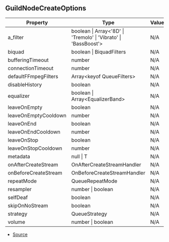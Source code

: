 ## GuildNodeCreateOptions


| Property | Type | Value | Description |
| ----------- | ----------- | ----------- | ----------- |
| a_filter | boolean \| Array\<'8D' \| 'Tremolo' \| 'Vibrato' \| 'BassBoost'> | N/A | - |
| biquad | boolean \| BiquadFilters | N/A | - |
| bufferingTimeout | number | N/A | - |
| connectionTimeout | number | N/A | - |
| defaultFFmpegFilters | Array\<keyof QueueFilters> | N/A | - |
| disableHistory | boolean | N/A | - |
| equalizer | boolean \| Array\<EqualizerBand> | N/A | - |
| leaveOnEmpty | boolean | N/A | - |
| leaveOnEmptyCooldown | number | N/A | - |
| leaveOnEnd | boolean | N/A | - |
| leaveOnEndCooldown | number | N/A | - |
| leaveOnStop | boolean | N/A | - |
| leaveOnStopCooldown | number | N/A | - |
| metadata | null \| T | N/A | - |
| onAfterCreateStream | OnAfterCreateStreamHandler | N/A | - |
| onBeforeCreateStream | OnBeforeCreateStreamHandler | N/A | - |
| repeatMode | QueueRepeatMode | N/A | - |
| resampler | number \| boolean | N/A | - |
| selfDeaf | boolean | N/A | - |
| skipOnNoStream | boolean | N/A | - |
| strategy | QueueStrategy | N/A | - |
| volume | number \| boolean | N/A | - |


- [Source](https://github.com/Androz2091/discord-player/blob/6af3b78/packages/discord-player/src/Structures/GuildNodeManager.ts#L9)